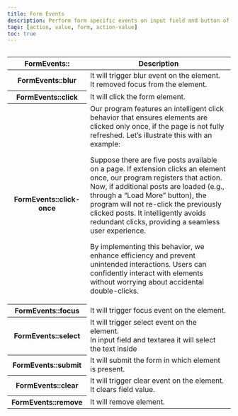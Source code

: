 ```yaml
---
title: Form Events
description: Perform form specific events on input field and button of form.
tags: [action, value, form, action-value]
toc: true
---
```


<img class="d-block mb-4 img-fluid rounded-3" src="/docs/[[config:docs_version]]/assets/img/form-events.png" alt="" />

<table class="table">
  <thead>
    <tr>
      <th scope="col">FormEvents::</th>
      <th scope="col">Description</th>
    </tr>
  </thead>
  <tbody>
    <tr>
      <th scope="row">FormEvents::blur</th>
      <td>It will trigger blur event on the element.<br/> It removed focus from the element.</td>
    </tr>
    <tr>
      <th scope="row">FormEvents::click</th>
      <td>It will click the form element.</td>
    </tr>
     <tr>
      <th scope="row">FormEvents::click-once</th>
      <td>
      Our program features an intelligent click behavior that ensures elements are clicked only once, if the page is not fully refreshed. Let’s illustrate this with an example:

Suppose there are five posts available on a page. If extension clicks an element once, our program registers that action. Now, if additional posts are loaded (e.g., through a “Load More” button), the program will not re-click the previously clicked posts. It intelligently avoids redundant clicks, providing a seamless user experience.

By implementing this behavior, we enhance efficiency and prevent unintended interactions. Users can confidently interact with elements without worrying about accidental double-clicks.

</td>

</tr>
<tr>
<th scope="row">FormEvents::focus</th>
<td>It will trigger focus event on the element.</td>
</tr>
<tr>
<th scope="row">FormEvents::select</th>
<td>It will trigger select event on the element.<br/> In input field and textarea it will select the text inside</td>
</tr>
<tr>
<th scope="row">FormEvents::submit</th>
<td>It will submit the form in which element is present.</td>
</tr>
<tr>
<th scope="row">FormEvents::clear</th>
<td>It will trigger clear event on the element.<br/> It clears field value.</td>
</tr>
<tr>
<th scope="row">FormEvents::remove</th>
<td>It will remove element.</td>
</tr>

  </tbody>
</table>
